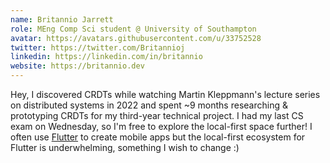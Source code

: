 ```yaml
---
name: Britannio Jarrett
role: MEng Comp Sci student @ University of Southampton
avatar: https://avatars.githubusercontent.com/u/33752528
twitter: https://twitter.com/Britannioj
linkedin: https://linkedin.com/in/britannio
website: https://britannio.dev
---
```


Hey, I discovered CRDTs while watching Martin Kleppmann's lecture series on distributed systems in 2022 and spent ~9 months researching & prototyping CRDTs for my third-year technical project.
I had my last CS exam on Wednesday, so I'm free to explore the local-first space further!
I often use [Flutter](https://flutter.dev) to create mobile apps but the local-first ecosystem for Flutter is underwhelming, something I wish to change :)
